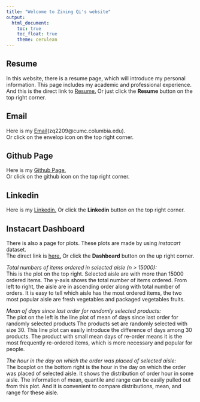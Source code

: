 ```yaml
---
title: "Welcome to Zining Qi's website"
output: 
  html_document:
    toc: true
    toc_float: true
    theme: cerulean
---
```


## Resume
In this website, there is a resume page, which will introduce my personal information. This page includes my academic and professional experience. And this is the direct link to [Resume.](about.html) Or just click the **Resume** button on the top right corner.

## Email
Here is my [Email](mailto:<zq2209@cumc.columbia.edu>)(zq2209@cumc.columbia.edu).       
Or click on the envelop icon on the top right corner.

## Github Page
Here is my [Github Page.](https://github.com/zq2209/)    
Or click on the github icon on the top right corner.

## Linkedin
Here is my [Linkedin.](www.linkedin.com/in/qizining)
Or click the **Linkedin** button on the top right corner.

## Instacart Dashboard
There is also a page for plots. These plots are made by using *instacart* dataset.    
The direct link is [here.](flexdashboard.html) Or click the **Dashboard** button on the up right corner.  


*Total numbers of items ordered in selected aisle (n > 15000):*    
This is the plot on the top right. Selected aisle are with more than 15000 ordered items. The y-axis shows the total number of items ordered. From left to right, the aisle are in ascending order along with total number of orders. It is easy to tell which aisle has the most ordered items, the two most popular aisle are fresh vegetables and packaged vegetables fruits.  
 
*Mean of days since last order for randomly selected products:*          
The plot on the left is the line plot of mean of days since last order for randomly selected products
The products set are randomly selected with size 30. This line plot can easily introduce the difference of days among 30 products. The product with small mean days of re-order means it is the most frequently re-ordered items, which is more necessary and popular for people.

*The hour in the day on which the order was placed of selected aisle:*           
The boxplot on the bottom right is the hour in the day on which the order was placed of selected aisle. It shows the distribution of order hour in some aisle. The information of mean, quantile and range can be easily pulled out from this plot. And it is convenient to compare distributions, mean, and range for these aisle.     





